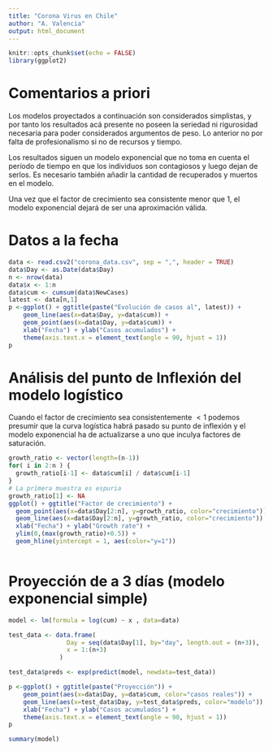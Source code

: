 ```yaml
---
title: "Corona Virus en Chile"
author: "A. Valencia"
output: html_document
---
```


```r
knitr::opts_chunk$set(echo = FALSE)
library(ggplot2)
```

# Comentarios a priori

Los modelos proyectados a continuación son considerados simplistas, y por tanto los resultados acá presente no poseen la seriedad ni rigurosidad necesaria para poder considerados argumentos de peso. Lo anterior no por falta de profesionalismo si no de recursos y tiempo. 

Los resultados siguen un modelo exponencial que no toma en cuenta el período de tiempo en que los individuos son contagiosos y luego dejan de serlos. Es necesario también añadir la cantidad de recuperados y muertos en el modelo. 

Una vez que el factor de crecimiento sea consistente menor que 1, el modelo exponencial dejará de ser una aproximación válida. 

# Datos a la fecha

```r
data <- read.csv2("corona_data.csv", sep = ",", header = TRUE)
data$Day <- as.Date(data$Day)
n <- nrow(data)
data$x <- 1:n
data$cum <- cumsum(data$NewCases)
latest <- data[n,1]
p <-ggplot() + ggtitle(paste("Evolución de casos al", latest)) +
    geom_line(aes(x=data$Day, y=data$cum)) + 
    geom_point(aes(x=data$Day, y=data$cum)) +
    xlab("Fecha") + ylab("Casos acumulados") + 
    theme(axis.text.x = element_text(angle = 90, hjust = 1))
p
```

# Análisis del punto de Inflexión del modelo logístico

Cuando el factor de crecimiento sea consistentemente $<1$ podemos presumir que la curva logística habrá pasado su punto de inflexión y el modelo exponencial ha de actualizarse a uno que inculya factores de saturación.

```r
growth_ratio <- vector(length=(n-1))
for( i in 2:n ) {
  growth_ratio[i-1] <- data$cum[i] / data$cum[i-1]
}
# La primera muestra es espuria
growth_ratio[1] <- NA
ggplot() + ggtitle("Factor de crecimiento") + 
  geom_point(aes(x=data$Day[2:n], y=growth_ratio, color="crecimiento")) + 
  geom_line(aes(x=data$Day[2:n], y=growth_ratio, color="crecimiento")) + 
  xlab("Fecha") + ylab("Growth rate") +
  ylim(0,(max(growth_ratio)+0.5)) +
  geom_hline(yintercept = 1, aes(color="y=1"))
  
```


# Proyección de a 3 días (modelo exponencial simple)

```r
model <- lm(formula = log(cum) ~ x , data=data)

test_data <- data.frame(
                Day = seq(data$Day[1], by="day", length.out = (n+3)), 
                x = 1:(n+3)
              )

test_data$preds <- exp(predict(model, newdata=test_data))

p <-ggplot() + ggtitle(paste("Proyección")) +
    geom_point(aes(x=data$Day, y=data$cum, color="casos reales")) + 
    geom_line(aes(x=test_data$Day, y=test_data$preds, color="modelo")) + 
    xlab("Fecha") + ylab("Casos acumulados") + 
    theme(axis.text.x = element_text(angle = 90, hjust = 1))
p

summary(model)
```


























